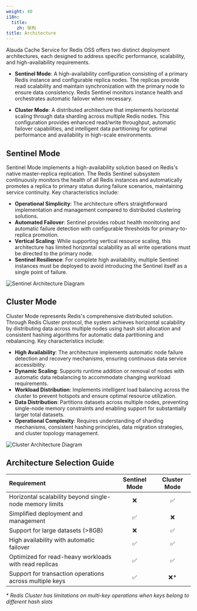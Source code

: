 ```yaml
---
weight: 40
i18n:
  title:
    zh: 架构
title: Architecture
---
```


Alauda Cache Service for Redis OSS offers two distinct deployment architectures, each designed to address specific performance, scalability, and high-availability requirements.

- **Sentinel Mode**: A high-availability configuration consisting of a primary Redis instance and configurable replica nodes. The replicas provide read scalability and maintain synchronization with the primary node to ensure data consistency. Redis Sentinel monitors instance health and orchestrates automatic failover when necessary.

- **Cluster Mode**: A distributed architecture that implements horizontal scaling through data sharding across multiple Redis nodes. This configuration provides enhanced read/write throughput, automatic failover capabilities, and intelligent data partitioning for optimal performance and availability in high-scale environments.

## Sentinel Mode

Sentinel Mode implements a high-availability solution based on Redis's native master-replica replication. The Redis Sentinel subsystem continuously monitors the health of all Redis instances and automatically promotes a replica to primary status during failure scenarios, maintaining service continuity. Key characteristics include:

- **Operational Simplicity**: The architecture offers straightforward implementation and management compared to distributed clustering solutions.
- **Automated Failover**: Sentinel provides robust health monitoring and automatic failure detection with configurable thresholds for primary-to-replica promotion.
- **Vertical Scaling**: While supporting vertical resource scaling, this architecture has limited horizontal scalability as all write operations must be directed to the primary node.
- **Sentinel Resilience**: For complete high availability, multiple Sentinel instances must be deployed to avoid introducing the Sentinel itself as a single point of failure.

![Sentinel Architecture Diagram](./assets/sentinel_arch.png)

## Cluster Mode

Cluster Mode represents Redis's comprehensive distributed solution. Through Redis Cluster protocol, the system achieves horizontal scalability by distributing data across multiple nodes using hash slot allocation and consistent hashing algorithms for automatic data partitioning and rebalancing. Key characteristics include:

- **High Availability**: The architecture implements automatic node failure detection and recovery mechanisms, ensuring continuous data service accessibility.
- **Dynamic Scaling**: Supports runtime addition or removal of nodes with automatic data rebalancing to accommodate changing workload requirements.
- **Workload Distribution**: Implements intelligent load balancing across the cluster to prevent hotspots and ensure optimal resource utilization.
- **Data Distribution**: Partitions datasets across multiple nodes, preventing single-node memory constraints and enabling support for substantially larger total datasets.
- **Operational Complexity**: Requires understanding of sharding mechanisms, consistent hashing principles, data migration strategies, and cluster topology management.

![Cluster Architecture Diagram](./assets/cluster_arch.png)

## Architecture Selection Guide

| Requirement | Sentinel Mode | Cluster Mode |
| :---------- | :------------: | :----------: |
| Horizontal scalability beyond single-node memory limits | ❌ | ✅ |
| Simplified deployment and management | ✅ | ❌ |
| Support for large datasets (>8GB) | ❌ | ✅ |
| High availability with automatic failover | ✅ | ✅ |
| Optimized for read-heavy workloads with read replicas | ✅ | ✅ |
| Support for transaction operations across multiple keys | ✅ | ❌* |

\* *Redis Cluster has limitations on multi-key operations when keys belong to different hash slots*
